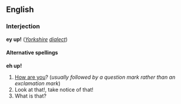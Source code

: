 ==English==
===Interjection===
'''ey up!''' (''[[Yorkshire]] [[dialect]]'')

====Alternative spellings====
'''eh up!'''

#[[How are you]]? (''usually followed by a question mark rather than an exclamation mark'') 
#Look at that!, take notice of that!
#What is that?